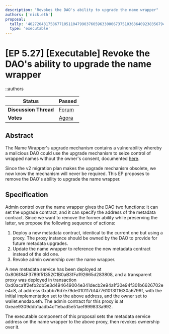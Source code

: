 ```yaml
---
description: "Revokes the DAO's ability to upgrade the name wrapper"
authors: ['nick.eth']
proposal:
  tally: '40272043175867710511047990376059633000673751036364092383567949469124429500507'
  type: 'executable'
---
```


# [EP 5.27] [Executable] Revoke the DAO's ability to upgrade the name wrapper

::authors

| **Status**            | Passed                                                                                                                    |
| --------------------- | ------------------------------------------------------------------------------------------------------------------------- |
| **Discussion Thread** | [Forum](https://discuss.ens.domains/t/ep-5-27-executable-revoke-the-daos-ability-to-upgrade-the-name-wrapper/19920)       |
| **Votes**             | [Agora](https://agora.ensdao.org/proposals/40272043175867710511047990376059633000673751036364092383567949469124429500507) |

## Abstract

The Name Wrapper's upgrade mechanism contains a vulnerability whereby a malicious DAO could use the upgrade mechanism to seize control of wrapped names without the owner's consent, documented [here](https://discuss.ens.domains/t/security-advisory-a-malicious-dao-update-could-reduce-the-registration-duration-of-registered-eth-2lds/17576/1).

Since the v2 migration plan makes the upgrade mechanism obsolete, we now know the mechanism will never be required. This EP proposes to remove the DAO's ability to upgrade the name wrapper.

## Specification

Admin control over the name wrapper gives the DAO two functions: it can set the upgrade contract, and it can specify the address of the metadata contract. Since we want to remove the former ability while preserving the latter, we propose the following sequence of actions:

1. Deploy a new metadata contract, identical to the current one but using a proxy. The proxy instance should be owned by the DAO to provide for future metadata upgrades.
2. Update the name wrapper to reference the new metadata contract instead of the old one.
3. Revoke admin ownership over the name wrapper.

A new metadata service has been deployed at 0x806f84F3789f51352C1B0aB3fFa192665d283808, and a transparent proxy was deployed in transaction 0xd0aca1f2efb2db5e3d494649004e341decb2e94a1f30e94f301b6626702ee4c8, at address 0xabb76d7e79de010117b147761013f11630a6799f, with the initial implementation set to the above address, and the owner set to wallet.ensdao.eth. The admin contract for this proxy is at 0xeae9309ddb1aadb4cf1ebad5e51aef999833a992.

The executable component of this proposal sets the metadata service address on the name wrapper to the above proxy, then revokes ownership over it.
